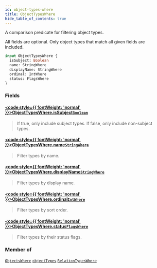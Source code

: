 ```yaml
---
id: object-types-where
title: ObjectTypesWhere
hide_table_of_contents: true
---
```








A comparison predicate for filtering object types.

All fields are optional. Only object types that match all given fields are included.

```graphql
input ObjectTypesWhere {
  isSubject: Boolean
  name: StringWhere
  displayName: StringWhere
  ordinal: IntWhere
  status: FlagsWhere
}
```


### Fields

#### [<code style={{ fontWeight: 'normal' }}>ObjectTypesWhere.<b>isSubject</b></code>](#)<Bullet />[`Boolean`](/docs/v1/directory-api-reference/schema/common/scalars/boolean) <Badge class="secondary" text="scalar"/> <Badge class="secondary" text="common"/>
> If true, only include subject types. If false, only include non-subject types.
> 

#### [<code style={{ fontWeight: 'normal' }}>ObjectTypesWhere.<b>name</b></code>](#)<Bullet />[`StringWhere`](/docs/v1/directory-api-reference/schema/common/inputs/string-where) <Badge class="secondary" text="input"/> <Badge class="secondary" text="common"/>
> Filter types by name.
> 

#### [<code style={{ fontWeight: 'normal' }}>ObjectTypesWhere.<b>displayName</b></code>](#)<Bullet />[`StringWhere`](/docs/v1/directory-api-reference/schema/common/inputs/string-where) <Badge class="secondary" text="input"/> <Badge class="secondary" text="common"/>
> Filter types by display name.
> 

#### [<code style={{ fontWeight: 'normal' }}>ObjectTypesWhere.<b>ordinal</b></code>](#)<Bullet />[`IntWhere`](/docs/v1/directory-api-reference/schema/common/inputs/int-where) <Badge class="secondary" text="input"/> <Badge class="secondary" text="common"/>
> Filter types by sort order.
> 

#### [<code style={{ fontWeight: 'normal' }}>ObjectTypesWhere.<b>status</b></code>](#)<Bullet />[`FlagsWhere`](/docs/v1/directory-api-reference/schema/common/inputs/flags-where) <Badge class="secondary" text="input"/> <Badge class="secondary" text="common"/>
> Filter types by their status flags.
> 



### Member of

[`ObjectsWhere`](/docs/v1/directory-api-reference/schema/objects/inputs/objects-where)  <Badge class="secondary" text="input"/><Bullet />[`objectTypes`](/docs/v1/directory-api-reference/schema/object-types/queries/object-types)  <Badge class="secondary" text="query"/><Bullet />[`RelationTypesWhere`](/docs/v1/directory-api-reference/schema/relation-types/inputs/relation-types-where)  <Badge class="secondary" text="input"/>




